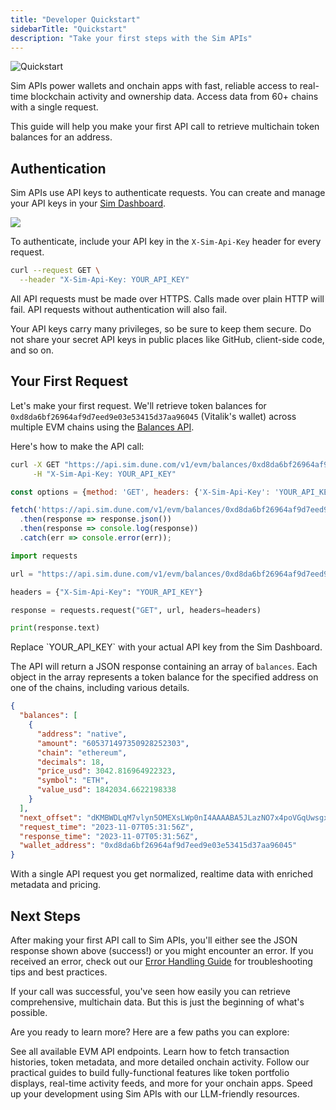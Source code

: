 ```yaml
---
title: "Developer Quickstart"
sidebarTitle: "Quickstart"
description: "Take your first steps with the Sim APIs"
---
```


<Frame>
  <img
    src="/images/quickstart.webp"
    alt="Quickstart"
    title="Quickstart"
    className="mx-auto"
    style={{ width:"100%" }}
  />
</Frame>

Sim APIs power wallets and onchain apps with fast, reliable access to real-time blockchain activity and ownership data.
Access data from 60+ chains with a single request.

This guide will help you make your first API call to retrieve multichain token balances for an address.

## Authentication

Sim APIs use API keys to authenticate requests.
You can create and manage your API keys in your [Sim Dashboard](https://sim.dune.com/).

<Frame caption="To generate a new API key, visit the Keys page and click the New button.">
  <img src="/images/get-sim-api-key.png" />
</Frame>

To authenticate, include your API key in the `X-Sim-Api-Key` header for every request.

```bash
curl --request GET \
  --header "X-Sim-Api-Key: YOUR_API_KEY"
```

All API requests must be made over HTTPS.
Calls made over plain HTTP will fail.
API requests without authentication will also fail.

<Note>
Your API keys carry many privileges, so be sure to keep them secure.
Do not share your secret API keys in public places like GitHub, client-side code, and so on.
</Note>

## Your First Request

Let's make your first request. We'll retrieve token balances for `0xd8da6bf26964af9d7eed9e03e53415d37aa96045` (Vitalik's wallet) across multiple EVM chains using the [Balances API](/evm/balances).

Here's how to make the API call:

<CodeGroup>

```bash cURL
curl -X GET "https://api.sim.dune.com/v1/evm/balances/0xd8da6bf26964af9d7eed9e03e53415d37aa96045" \
     -H "X-Sim-Api-Key: YOUR_API_KEY"
```

```javascript JavaScript
const options = {method: 'GET', headers: {'X-Sim-Api-Key': 'YOUR_API_KEY'}};

fetch('https://api.sim.dune.com/v1/evm/balances/0xd8da6bf26964af9d7eed9e03e53415d37aa96045', options)
  .then(response => response.json())
  .then(response => console.log(response))
  .catch(err => console.error(err));
```

```python Python
import requests

url = "https://api.sim.dune.com/v1/evm/balances/0xd8da6bf26964af9d7eed9e03e53415d37aa96045"

headers = {"X-Sim-Api-Key": "YOUR_API_KEY"}

response = requests.request("GET", url, headers=headers)

print(response.text)
```
</CodeGroup>

<Note>
Replace `YOUR_API_KEY` with your actual API key from the Sim Dashboard.
</Note>

The API will return a JSON response containing an array of `balances`.
Each object in the array represents a token balance for the specified address on one of the chains, including various details.

```json Response (JSON) [expandable]
{
  "balances": [
    {
      "address": "native",
      "amount": "605371497350928252303",
      "chain": "ethereum",
      "decimals": 18,
      "price_usd": 3042.816964922323,
      "symbol": "ETH",
      "value_usd": 1842034.6622198338
    }
  ],
  "next_offset": "dKMBWDLqM7vlyn5OMEXsLWp0nI4AAAABA5JLazNO7x4poVGqUwsgxgqvvIg",
  "request_time": "2023-11-07T05:31:56Z",
  "response_time": "2023-11-07T05:31:56Z",
  "wallet_address": "0xd8da6bf26964af9d7eed9e03e53415d37aa96045"
}
```

With a single API request you get normalized, realtime data with enriched metadata and pricing.

## Next Steps

After making your first API call to Sim APIs, you'll either see the JSON response shown above (success!) or you might encounter an error. If you received an error, check out our [Error Handling Guide](/error-handling) for troubleshooting tips and best practices.

If your call was successful, you've seen how easily you can retrieve comprehensive, multichain data. But this is just the beginning of what's possible.

Are you ready to learn more?
Here are a few paths you can explore:

<CardGroup cols={2}>
  <Card icon="ethereum" title="Explore EVM Endpoints" href="/evm/overview">
    See all available EVM API endpoints. Learn how to fetch transaction histories, token metadata, and more detailed onchain activity.
  </Card>
  <Card icon="books" title="Build Real App Features" href="/evm/build-a-realtime-wallet">
    Follow our practical guides to build fully-functional features like token portfolio displays, real-time activity feeds, and more for your onchain apps.
  </Card>
  <Card icon="microchip-ai" title="Build with AI" href="/build-with-ai">
    Speed up your development using Sim APIs with our LLM-friendly resources.
  </Card>
</CardGroup>
